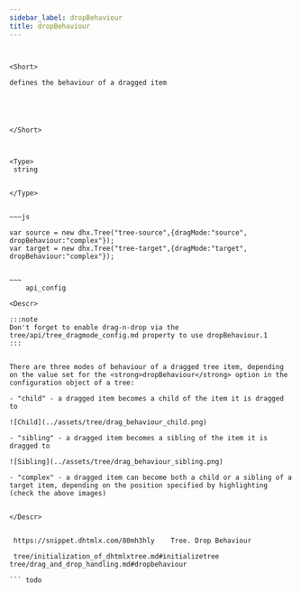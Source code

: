 ```yaml
---
sidebar_label: dropBehaviour
title: dropBehaviour
---
```



          

``` todo


<Short>
 
defines the behaviour of a dragged item





</Short>



<Type>
 string


</Type>


~~~js
 
var source = new dhx.Tree("tree-source",{dragMode:"source", dropBehaviour:"complex"});
var target = new dhx.Tree("tree-target",{dragMode:"target", dropBehaviour:"complex"});


~~~
	api_config

<Descr>
 
:::note
Don't forget to enable drag-n-drop via the tree/api/tree_dragmode_config.md property to use dropBehaviour.1
:::


There are three modes of behaviour of a dragged tree item, depending on the value set for the <strong>dropBehaviour</strong> option in the configuration object of a tree:

- "child" - a dragged item becomes a child of the item it is dragged to

![Child](../assets/tree/drag_behaviour_child.png)

- "sibling" - a dragged item becomes a sibling of the item it is dragged to

![Sibling](../assets/tree/drag_behaviour_sibling.png)

- "complex" - a dragged item can become both a child or a sibling of a target item, depending on the position specified by highlighting (check the above images)


</Descr>


 https://snippet.dhtmlx.com/80mh3hly	Tree. Drop Behaviour

 tree/initialization_of_dhtmlxtree.md#initializetree
tree/drag_and_drop_handling.md#dropbehaviour

``` todo